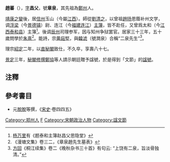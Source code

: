 '''趙蕃'''（{{bd|1143年||1229年|catIdx=Z}}），[[表字|字]]'''昌父'''，號'''章泉'''，其先祖為[[鄭州|鄭州]]人。

[[靖康之變|靖康之變]]後，居[[信州_(江西)|信州]]玉山（今屬[[江西|江西]]）。師從[[劉清之|劉清之]]，以曾祖[[趙旸|趙旸]]恩蔭补州文学，调[[浮梁|浮梁]]（今[[景德镇|景德镇]]）尉、连江（今[[福建|福建]][[连江|连江]]）[[主簿|主簿]]，皆不赴任，又曾爲太和（今[[江西|江西]][[泰和县|泰和县]]）主簿<ref>[[杨万里_(南宋)|杨万里]]有《题泰和主簿赵昌父思隐堂》</ref>。後调[[辰州_(隋朝)|辰州]]司理参军，因与知州争狱罢官。居家三十三年，五十歲問學於[[朱熹|朱熹]]<ref>《漫塘文集》卷三二，《章泉趙先生墓表》</ref>。能詩，宗[[黄庭堅|黄庭堅]]，與[[韓淲|韓淲]]（號澗泉）合稱“二泉先生”<ref>[[方回|方回]]《桐江续集》卷二《晚秋杂书三十首》有句云: “上饶有二泉，旨淡骨独清。”</ref>。

理宗[[紹定|紹定]]二年，以[[直秘閣|直秘閣]]致仕，不久卒，享壽八十七。

[[景定|景定]]三年，[[秘閣|秘閣]][[修撰|修撰]][[鄭協_(南宋)|鄭協]]等人請示朝廷贈予諡號，於是得到「文節」的[[諡號|諡號]]。

==注釋==
{{reflist}}

==參考書目==
* 元[[脫脫|脫脫]]等撰，《[[s:宋史/卷445|宋史]]·卷四四五》

{{DEFAULTSORT:Z}}
[[Category:郑州人|Category:郑州人]]
[[Category:赵姓|F]]
[[Category:宋朝政治人物|Category:宋朝政治人物]]
[[Category:諡文節|Category:諡文節]]